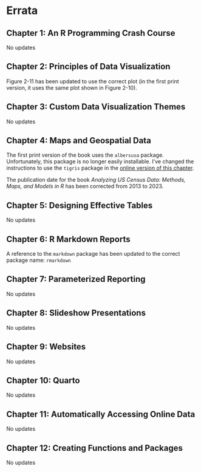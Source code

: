 # Errata {#sec-errata .unnumbered}

## Chapter 1: An R Programming Crash Course

No updates

## Chapter 2: Principles of Data Visualization

Figure 2-11 has been updated to use the correct plot (in the first print version, it uses the same plot shown in Figure 2-10).

## Chapter 3: Custom Data Visualization Themes

No updates

## Chapter 4: Maps and Geospatial Data

The first print version of the book uses the `albersusa` package. Unfortunately, this package is no longer easily installable. I've changed the instructions to use the `tigris` package in the [online version of this chapter](#sec-maps-chapter).

The publication date for the book *Analyzing US Census Data: Methods, Maps, and Models in R* has been corrected from 2013 to 2023.

## Chapter 5: Designing Effective Tables

No updates

## Chapter 6: R Markdown Reports

A reference to the `markdown` package has been updated to the correct package name: `rmarkdown`

## Chapter 7: Parameterized Reporting

No updates

## Chapter 8: Slideshow Presentations

No updates

## Chapter 9: Websites

No updates

## Chapter 10: Quarto

No updates

## Chapter 11: Automatically Accessing Online Data

No updates

## Chapter 12: Creating Functions and Packages

No updates